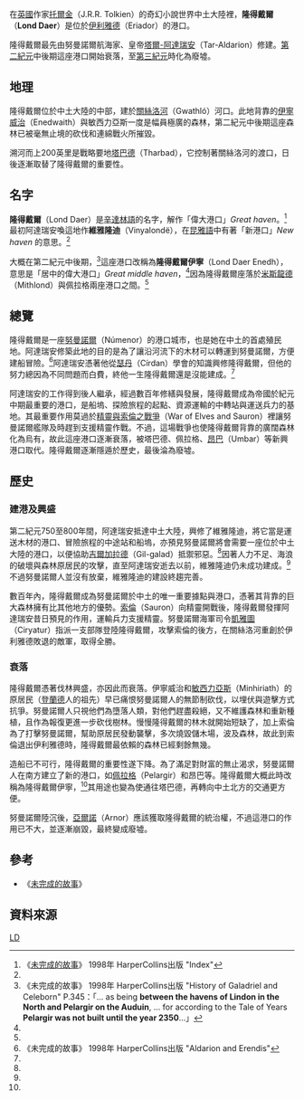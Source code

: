 {{Infobox LOTR place
|place_name = 隆得戴爾
|place_alias = 維雅隆迪<br/>隆得戴爾伊寧
|place_description= 努曼諾爾殖民地與港口<br/>廢墟
|place_built= [[塔爾-阿達瑞安|塔爾-阿達瑞安]]
|place_realm = [[努曼諾爾|努曼諾爾]]<br/>[[亞爾諾|亞爾諾]]
|place_sub_realm = 
|place_time= [[第二紀元|第二紀元]]750至800年間 - [[第三紀元|第三紀元]]
|place_lord = [[努曼諾爾皇帝|努曼諾爾皇帝]]<br/>[[亞爾諾國王|亞爾諾國王]]
}}
在[[英國|英國]]作家[[托爾金|托爾金]]（J.R.R. Tolkien）的奇幻小說世界中土大陸裡，'''隆得戴爾'''（'''Lond Daer'''）是位於[[伊利雅德|伊利雅德]]（Eriador）的港口。

隆得戴爾最先由努曼諾爾航海家、皇帝[[塔爾-阿達瑞安|塔爾-阿達瑞安]]（Tar-Aldarion）修建。[[第二紀元|第二紀元]]中後期這座港口開始衰落，至[[第三紀元|第三紀元]]時化為廢墟。

==地理==
隆得戴爾位於中土大陸的中部，建於[[關絲洛河|關絲洛河]]（Gwathló）河口。此地背靠的[[伊寧威治|伊寧威治]]（Enedwaith）與敏西力亞斯一度是幅員極廣的森林，第二紀元中後期這座森林已被毫無止境的砍伐和連綿戰火所摧毀。

溯河而上200英里是戰略要地[[塔巴德|塔巴德]]（Tharbad），它控制著關絲洛河的渡口，日後逐漸取替了隆得戴爾的重要性。

==名字==
'''隆得戴爾'''（Lond Daer）是[[辛達林語|辛達林語]]的名字，解作「偉大港口」''Great haven''。<ref name=autogenerated1>《[[未完成的故事|未完成的故事]]》 1998年 HarperCollins出版 "Index"</ref>最初阿達瑞安喚這地作'''維雅隆迪'''（Vinyalondë），在[[昆雅語|昆雅語]]中有著「新港口」''New haven'' 的意思。<ref name=autogenerated1 /> 

大概在第二紀元中後期，<ref name=autogenerated2>《未完成的故事》 1998年 HarperCollins出版 "History of Galadriel and Celeborn" P.345：「... as being '''between the havens of Lindon in the North and Pelargir on the Auduin''', ... for according to the Tale of Years '''Pelargir was not built until the year 2350'''...」</ref>這座港口改稱為'''隆得戴爾伊寧'''（Lond Daer Enedh），意思是「居中的偉大港口」''Great middle haven''，<ref name=autogenerated1 />因為隆得戴爾座落於[[米斯龍德|米斯龍德]]（Mithlond）與佩拉格兩座港口之間。<ref name=autogenerated2 />

==總覽==
隆得戴爾是一座[[努曼諾爾|努曼諾爾]]（Númenor）的港口城市，也是她在中土的首處殖民地。阿達瑞安修築此地的目的是為了讓沿河流下的木材可以轉運到努曼諾爾，方便建船冒險。<ref name=autogenerated3>《未完成的故事》 1998年 HarperCollins出版 "Aldarion and Erendis"</ref>阿達瑞安憑著他從[[瑟丹|瑟丹]]（Círdan）學會的知識興修隆得戴爾，但他的努力總因為不同問題而白費，終他一生隆得戴爾還是沒能建成。<ref name=autogenerated3 />

阿達瑞安的工作得到後人繼承，經過數百年修繕與發展，隆得戴爾成為帝國於紀元中期最重要的港口，是船塢、探險旅程的起點、資源運輸的中轉站與運送兵力的基地。其最重要作用莫過於[[精靈與索倫之戰爭|精靈與索倫之戰爭]]（War of Elves and Sauron）裡讓努曼諾爾艦隊及時趕到支援精靈作戰。不過，這場戰爭也使隆得戴爾背靠的廣闊森林化為烏有，故此這座港口逐漸衰落，被塔巴德、佩拉格、[[昂巴|昂巴]]（Umbar）等新興港口取代。隆得戴爾逐漸隱遁於歷史，最後淪為廢墟。

==歷史==
===建港及興盛===
第二紀元750至800年間，阿達瑞安抵達中土大陸，興修了維雅隆迪，將它當是運送木材的港口、冒險旅程的中途站和船塢，亦預見努曼諾爾將會需要一座位於中土大陸的港口，以便協助[[吉爾加拉德|吉爾加拉德]]（Gil-galad）抵禦邪惡。<ref name=autogenerated3 />因著人力不足、海浪的破壞與森林原居民的攻擊，直至阿達瑞安逝去以前，維雅隆迪仍未成功建成。<ref name=autogenerated1 />不過努曼諾爾人並沒有放棄，維雅隆迪的建設終趨完善。

數百年內，隆得戴爾成為努曼諾爾於中土的唯一重要據點與港口，憑著其背靠的巨大森林擁有比其他地方的優勢。[[索倫|索倫]]（Sauron）向精靈開戰後，隆得戴爾發揮阿達瑞安昔日預見的作用，運輸兵力支援精靈。努曼諾爾海軍司令[[凱雅圖|凱雅圖]]（Ciryatur）指派一支部隊登陸隆得戴爾，攻擊索倫的後方，在關絲洛河重創於伊利雅德敗退的敵軍，取得全勝。

===衰落===
隆得戴爾憑著伐林興盛，亦因此而衰落。伊寧威治和[[敏西力亞斯|敏西力亞斯]]（Minhiriath）的原居民（[[登蘭德|登蘭德]]人的祖先）早已痛恨努曼諾爾人的無節制砍伐，以埋伏與遊擊方式抗爭。努曼諾爾人只視他們為墮落人類，對他們趕盡殺絕，又不維護森林和重新種植，且作為報復更進一步砍伐樹林。慢慢隆得戴爾的林木就開始短缺了，加上索倫為了打擊努曼諾爾，幫助原居民發動襲擊，多次燒毀儲木場，波及森林，故此到索倫退出伊利雅德時，隆得戴爾最依賴的森林已經剩餘無幾。

造船已不可行，隆得戴爾的重要性遂下降。為了滿足對財富的無止渴求，努曼諾爾人在南方建立了新的港口，如[[佩拉格|佩拉格]]（Pelargir）和昂巴等。隆得戴爾大概此時改稱為隆得戴爾伊寧，<ref name=autogenerated2 />其用途也變為使通往塔巴德，再轉向中土北方的交通更方便。

努曼諾爾陸沉後，[[亞爾諾|亞爾諾]]（Arnor）應該獲取隆得戴爾的統治權，不過這港口的作用已不大，並逐漸崩毀，最終變成廢墟。

==參考==
*《[[未完成的故事|未完成的故事]]》

==資料來源==
{{reflist}}

{{Arda Realms Age2}}

[[Category:中土大陸的地理|LD]]